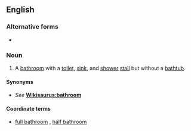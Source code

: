 ==English==
===Alternative forms===
* {{l|en|three-quarter bath}}

===Noun===
{{en-noun|head=[[three-quarter]] [[bathroom]]}}
# {{context|US|lang=en}} A [[bathroom]] with a [[toilet]], [[sink]], and [[shower]] [[stall]] but without a [[bathtub]].

====Synonyms====
* ''See'' '''[[Wikisaurus:bathroom]]'''

====Coordinate terms====
* [[full bathroom]] {{qualifier|containing a bathtub}}, [[half bathroom]] {{qualifier|containing no shower}}